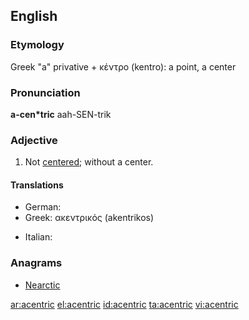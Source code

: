 ==English==

===Etymology===
Greek "a" privative + κέντρο (kentro): a point, a center

===Pronunciation===
'''a-cen*tric'''
aah-SEN-trik

===Adjective===
{{head|en|adjective}}

# Not [[center]]ed; without a center.

====Translations====
{{trans-top|without a center}}
* German: {{t+|de|azentrisch}}
* Greek: ακεντρικός (akentrikos)
{{trans-mid}}
* Italian: {{t-|it|acentrico}}
{{trans-bottom}}

===Anagrams===
* [[Nearctic#English|Nearctic]]

[[ar:acentric]]
[[el:acentric]]
[[id:acentric]]
[[ta:acentric]]
[[vi:acentric]]